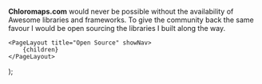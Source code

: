 
**Chloromaps.com** would never be possible without the availability of Awesome libraries and frameworks. To give the community back the same favour I would be open sourcing the libraries I built along the way.

    <PageLayout title="Open Source" showNav>
        {children}
    </PageLayout>
);
